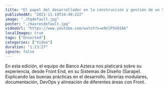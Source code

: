 ```yaml
---
title: "El papel del desarrollador en la construcción y gestión de un Sistema de Diseño"
publishedAt: "2021-11-19T14:48:22Z"
image: "./hqdefault.jpg"
poster: "./maxresdefault.jpg"
videoUrl: "https://www.youtube.com/watch?v=e9nlPSVUIAk"
localImages: true
tags: ["Unsorted"]
categories: ["Video"]
duration: "1:13:27"
ignore: false
---
```


En esta edición, el equipo de Banco Azteca nos platicará sobre su experiencia, desde Front End, en su Sistemas de Diseño (Sarape). Explicando las buenas prácticas en el desarrollo, librerías modulares, documentación, DevOps y alineación de diferentes áreas con Front.
